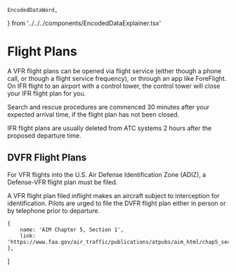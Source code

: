     EncodedDataWord,
} from '../../../components/EncodedDataExplainer.tsx'


# Flight Plans

A VFR flight plans can be opened via flight service (either though a phone call,
or though a flight service frequency), or through an app like ForeFlight. On IFR
flight to an airport with a control tower, the control tower will close your IFR
flight plan for you.

Search and rescue procedures are commenced 30 minutes after your expected
arrival time, if the flight plan has not been closed.

IFR flight plans are usually deleted from ATC systems 2 hours after the proposed
departure time.

## DVFR Flight Plans

For VFR flights into the U.S. Air Defense Identification Zone (ADIZ), a
Defense-VFR flight plan must be filed.

A VFR flight plan filed inflight makes an aircraft subject to interception for
identification. Pilots are urged to file the DVFR flight plan either in person
or by telephone prior to departure.

    {
        name: 'AIM Chapter 5, Section 1',
        link: 'https://www.faa.gov/air_traffic/publications/atpubs/aim_html/chap5_section_1.html',
    },
]
